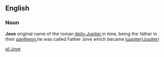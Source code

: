 ==English==
===Noun===
'''Jove''' original name of the roman [[deity]],[[Jupiter]],in time, being the father in their [[pantheon]],he was called Father Jove which became [[Iuppiter]]([[Jupiter]])

[[pl:Jove]]